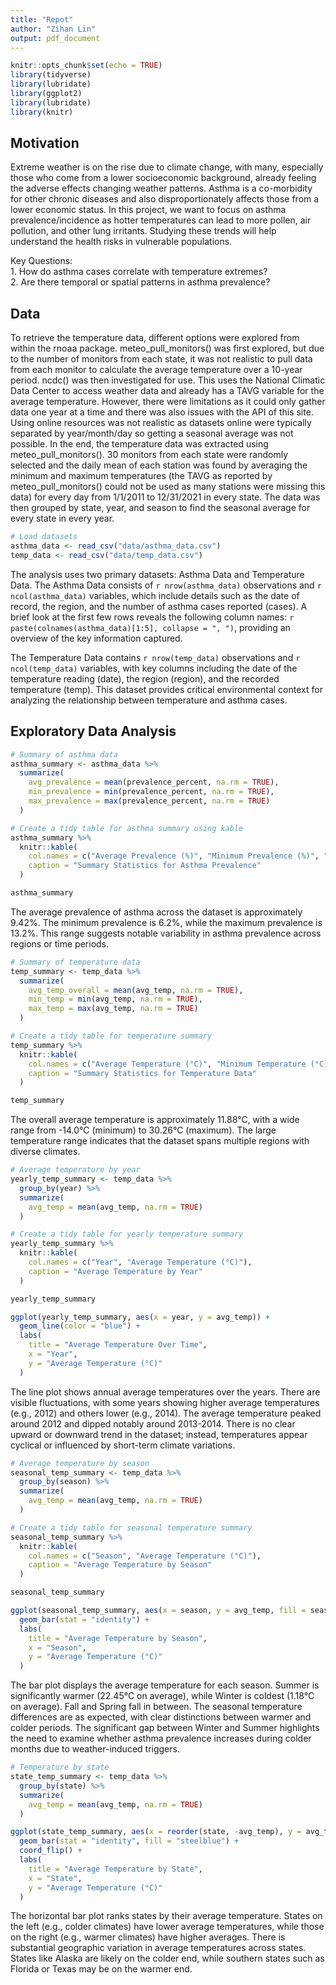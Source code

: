 ```yaml
---
title: "Repot"
author: "Zihan Lin"
output: pdf_document
---
```


```r
knitr::opts_chunk$set(echo = TRUE)
library(tidyverse)
library(lubridate)
library(ggplot2)
library(lubridate)
library(knitr)
```

## Motivation

Extreme weather is on the rise due to climate change, with many, especially those who come from a lower socioeconomic background, already feeling the adverse effects changing weather patterns. Asthma is a co-morbidity for other chronic diseases and also disproportionately affects those from a lower economic status. In this project, we want to focus on asthma prevalence/incidence as hotter temperatures can lead to more pollen, air pollution, and other lung irritants. Studying these trends will help understand the health risks in vulnerable populations.

Key Questions:                                                                                                                                
1. How do asthma cases correlate with temperature extremes?                                                                                   
2. Are there temporal or spatial patterns in asthma prevalence?

## Data

To retrieve the temperature data, different options were explored from within the rnoaa package. meteo_pull_monitors() was first explored, but due to the number of monitors from each state, it was not realistic to pull data from each monitor to calculate the average temperature over a 10-year period. ncdc() was then investigated for use. This uses the National Climatic Data Center to access weather data and already has a TAVG variable for the average temperature. However, there were limitations as it could only gather data one year at a time and there was also issues with the API of this site. Using online resources was not realistic as datasets online were typically separated by year/month/day so getting a seasonal average was not possible. In the end, the temperature data was extracted using meteo_pull_monitors(). 30 monitors from each state were randomly selected and the daily mean of each station was found by averaging the minimum and maximum temperatures (the TAVG as reported by meteo_pull_monitors() could not be used as many stations were missing this data) for every day from 1/1/2011 to 12/31/2021 in every state. The data was then grouped by state, year, and season to find the seasonal average for every state in every year. 

```r
# Load datasets
asthma_data <- read_csv("data/asthma_data.csv")
temp_data <- read_csv("data/temp_data.csv")
```

The analysis uses two primary datasets: Asthma Data and Temperature Data. The Asthma Data consists of `r nrow(asthma_data)` observations and `r ncol(asthma_data)` variables, which include details such as the date of record, the region, and the number of asthma cases reported (cases). A brief look at the first few rows reveals the following column names: `r paste(colnames(asthma_data)[1:5], collapse = ", ")`, providing an overview of the key information captured.

The Temperature Data contains `r nrow(temp_data)` observations and `r ncol(temp_data)` variables, with key columns including the date of the temperature reading (date), the region (region), and the recorded temperature (temp). This dataset provides critical environmental context for analyzing the relationship between temperature and asthma cases. 

## Exploratory Data Analysis
```r
# Summary of asthma data
asthma_summary <- asthma_data %>%
  summarize(
    avg_prevalence = mean(prevalence_percent, na.rm = TRUE),
    min_prevalence = min(prevalence_percent, na.rm = TRUE),
    max_prevalence = max(prevalence_percent, na.rm = TRUE)
  )

# Create a tidy table for asthma summary using kable
asthma_summary %>%
  knitr::kable(
    col.names = c("Average Prevalence (%)", "Minimum Prevalence (%)", "Maximum Prevalence (%)"),
    caption = "Summary Statistics for Asthma Prevalence"
  )

asthma_summary
```
The average prevalence of asthma across the dataset is approximately 9.42%. The minimum prevalence is 6.2%, while the maximum prevalence is 13.2%. This range suggests notable variability in asthma prevalence across regions or time periods.
```r
# Summary of temperature data
temp_summary <- temp_data %>%
  summarize(
    avg_temp_overall = mean(avg_temp, na.rm = TRUE),
    min_temp = min(avg_temp, na.rm = TRUE),
    max_temp = max(avg_temp, na.rm = TRUE)
  )

# Create a tidy table for temperature summary
temp_summary %>%
  knitr::kable(
    col.names = c("Average Temperature (°C)", "Minimum Temperature (°C)", "Maximum Temperature (°C)"),
    caption = "Summary Statistics for Temperature Data"
  )

temp_summary
```
The overall average temperature is approximately 11.88°C, with a wide range from -14.0°C (minimum) to 30.26°C (maximum). The large temperature range indicates that the dataset spans multiple regions with diverse climates.
```r
# Average temperature by year
yearly_temp_summary <- temp_data %>%
  group_by(year) %>%
  summarize(
    avg_temp = mean(avg_temp, na.rm = TRUE)
  )

# Create a tidy table for yearly temperature summary
yearly_temp_summary %>%
  knitr::kable(
    col.names = c("Year", "Average Temperature (°C)"),
    caption = "Average Temperature by Year"
  )

yearly_temp_summary
```

```r
ggplot(yearly_temp_summary, aes(x = year, y = avg_temp)) +
  geom_line(color = "blue") +
  labs(
    title = "Average Temperature Over Time",
    x = "Year",
    y = "Average Temperature (°C)"
  )
```
The line plot shows annual average temperatures over the years. There are visible fluctuations, with some years showing higher average temperatures (e.g., 2012) and others lower (e.g., 2014). The average temperature peaked around 2012 and dipped notably around 2013-2014. There is no clear upward or downward trend in the dataset; instead, temperatures appear cyclical or influenced by short-term climate variations.

```r
# Average temperature by season
seasonal_temp_summary <- temp_data %>%
  group_by(season) %>%
  summarize(
    avg_temp = mean(avg_temp, na.rm = TRUE)
  )

# Create a tidy table for seasonal temperature summary
seasonal_temp_summary %>%
  knitr::kable(
    col.names = c("Season", "Average Temperature (°C)"),
    caption = "Average Temperature by Season"
  )

seasonal_temp_summary
```

```r
ggplot(seasonal_temp_summary, aes(x = season, y = avg_temp, fill = season)) +
  geom_bar(stat = "identity") +
  labs(
    title = "Average Temperature by Season",
    x = "Season",
    y = "Average Temperature (°C)"
  )
```
The bar plot displays the average temperature for each season. Summer is significantly warmer (22.45°C on average), while Winter is coldest (1.18°C on average). Fall and Spring fall in between. The seasonal temperature differences are as expected, with clear distinctions between warmer and colder periods. The significant gap between Winter and Summer highlights the need to examine whether asthma prevalence increases during colder months due to weather-induced triggers.
```r
# Temperature by state
state_temp_summary <- temp_data %>%
  group_by(state) %>%
  summarize(
    avg_temp = mean(avg_temp, na.rm = TRUE)
  )

ggplot(state_temp_summary, aes(x = reorder(state, -avg_temp), y = avg_temp)) +
  geom_bar(stat = "identity", fill = "steelblue") +
  coord_flip() +
  labs(
    title = "Average Temperature by State",
    x = "State",
    y = "Average Temperature (°C)"
  )
```
The horizontal bar plot ranks states by their average temperature. States on the left (e.g., colder climates) have lower average temperatures, while those on the right (e.g., warmer climates) have higher averages. There is substantial geographic variation in average temperatures across states. States like Alaska are likely on the colder end, while southern states such as Florida or Texas may be on the warmer end.
